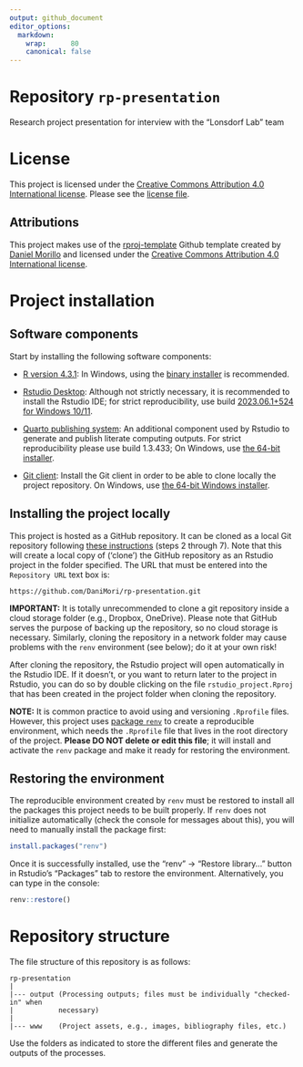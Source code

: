 ```yaml
---
output: github_document
editor_options:
  markdown:
    wrap:      80
    canonical: false
---
```


# Repository `rp-presentation`

Research project presentation for interview with the "Lonsdorf Lab" team

# License

This project is licensed under the
[Creative Commons Attribution 4.0 International license][license]. Please
see the [license file][licfile].

## Attributions

This project makes use of the [rproj-template][selflink] Github template
created by [Daniel Morillo][profile] and licensed under the 
[Creative Commons Attribution 4.0 International license][license].

[license]: https://creativecommons.org/licenses/by/4.0/

[licfile]: LICENSE.md

[choose]: https://choosealicense.com/

[selflink]: https://github.com/DaniMori/rproj-template

[profile]: https://github.com/DaniMori

# Project installation

## Software components

Start by installing the following software components:

- [R version 4.3.1][R]:
  In Windows, using the [binary installer][inst] is recommended.

[R]: https://cran.rstudio.com/bin/windows/base/old/4.3.1/
[inst]: https://cran.rstudio.com/bin/windows/base/old/4.3.1/R-4.3.1-win.exe

- [Rstudio Desktop][RS]: Although not strictly necessary, it is recommended
  to install the Rstudio IDE; for strict reproducibility, use build
  [2023.06.1+524 for Windows 10/11][RSv].

[RS]: https://www.rstudio.com/products/rstudio/download/#download

[RSv]: https://download1.rstudio.org/electron/windows/RStudio-2023.06.1-524.exe

- [Quarto publishing system][Q]: An additional component used by Rstudio to
generate and publish literate computing outputs. For strict reproducibility
please use build 1.3.433; On Windows, use [the 64-bit installer][QW].

[Q]: https://quarto.org/

[QW]: https://github.com/quarto-dev/quarto-cli/releases/download/v1.3.433/quarto-1.3.433-win.msi

- [Git client][G]: Install the Git client in order to be able to clone locally
  the project repository.
  On Windows, use [the 64-bit Windows installer][GW].

[G]: https://git-scm.com/download

[GW]: https://github.com/git-for-windows/git/releases/download/v2.41.0.windows.3/Git-2.41.0.3-64-bit.exe

## Installing the project locally

This project is hosted as a GitHub repository.
It can be cloned as a local Git repository following [these instructions][CR]
(steps 2 through 7).
Note that this will create a local copy of ('clone') the GitHub repository as an
Rstudio project in the folder specified.
The URL that must be entered into the `Repository URL` text box is:

```
https://github.com/DaniMori/rp-presentation.git
```

[CR]: https://book.cds101.com/using-rstudio-server-to-clone-a-github-repo-as-a-new-project.html#step---2

**IMPORTANT:** It is totally unrecommended to clone a git repository inside a
cloud storage folder (e.g., Dropbox, OneDrive). Please note that GitHub serves
the purpose of backing up the repository, so no cloud storage is necessary.
Similarly, cloning the repository in a network folder may cause problems with
the `renv` environment (see below); do it at your own risk!

After cloning the repository,
the Rstudio project will open automatically in the Rstudio IDE.
If it doesn't, or you want to return later to the project in Rstudio,
you can do so by double clicking on the file `rstudio_project.Rproj`
that has been created in the project folder when cloning the repository.

**NOTE:** It is common practice to avoid using and versioning `.Rprofile` files.
However, this project uses [package `renv`][renv]
to create a reproducible environment,
which needs the `.Rprofile` file that lives in the root directory of the
project. **Please DO NOT delete or edit this file**; it will install and
activate the `renv` package and make it ready for restoring the environment.

[renv]: https://cran.r-project.org/package=renv

## Restoring the environment

The reproducible environment created by `renv` must be restored to install all
the packages this project needs to be built properly. If `renv` does not
initialize automatically (check the console for messages about this), you will
need to manually install the package first:

```r
install.packages("renv")
```

Once it is successfully installed, use the "renv" -\> "Restore library..."
button in Rstudio's "Packages" tab to restore the environment. Alternatively,
you can type in the console:

```r         
renv::restore()
```

# Repository structure

The file structure of this repository is as follows:

```         
rp-presentation
|
|--- output (Processing outputs; files must be individually "checked-in" when
|           necessary)
|
|--- www    (Project assets, e.g., images, bibliography files, etc.)
```

Use the folders as indicated to store the different files and generate the
outputs of the processes.
